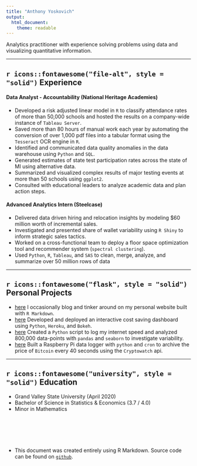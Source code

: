 ```yaml
---
title: "Anthony Yoskovich"
output: 
  html_document: 
    theme: readable
---
```


Analytics practitioner with experience solving problems using data and visualizing quantitative information.

****

## `r icons::fontawesome("file-alt", style = "solid")` Experience

#### Data Analyst - Accountability (National Heritage Academies)
- Developed a risk adjusted linear model in `R` to classify attendance rates of more than 50,000 schools and hosted the results on a company-wide instance of `Tableau Server`.
- Saved more than 80 hours of manual work each year by automating the conversion of over 1,000 pdf files into a tabular format using the `Tesseract` OCR engine in `R`.
- Identified and communicated data quality anomalies in the data warehouse using `Python` and `SQL`.
- Generated estimates of state test participation rates across the state of MI using alternative data.
- Summarized and visualized complex results of major testing events at more than 50 schools using `ggplot2`.
- Consulted with educational leaders to analyze academic data and plan action steps.


#### Advanced Analytics Intern (Steelcase)
- Delivered data driven hiring and relocation insights by modeling $60 million worth of incremental sales.
- Investigated and presented share of wallet variability using `R Shiny` to inform strategic sales tactics.
- Worked on a cross-functional team to deploy a floor space optimization tool and recommender system (`spectral clustering`).
- Used `Python`, `R`, `Tableau`, and `SAS` to clean, merge, analyze, and summarize over 50 million rows of data

****

## `r icons::fontawesome("flask", style = "solid")` Personal Projects
- [here](https://anthonyyoskovich.com/) I occasionally blog and tinker around on my personal website built with `R Markdown`.
- [here](https://amisaving.herokuapp.com/myapp) Developed and deployed an interactive cost saving dashboard using `Python`, `Heroku`, and `Bokeh`.
- [here](https://anthonyyoskovich.com/project/internet-traffic/) Created a `Python` script to log my internet speed and analyzed 800,000 data-points with `pandas` and `seaborn` to investigate variability.
- [here](https://www.youtube.com/watch?v=KQN2H1IuiuM&t=2s) Built a Raspberry Pi data logger with `python` and `cron` to archive the price of `Bitcoin` every 40 seconds using the `Cryptowatch` api.

****

## `r icons::fontawesome("university", style = "solid")` Education
- Grand Valley State University (April 2020)
- Bachelor of Science in Statistics & Economics (3.7 / 4.0)
- Minor in Mathematics


<br>
<br>
<br>
<br>

* This document was created entirely using R Markdown. Source code can be found on [`github`](https://github.com/ayoskovich).